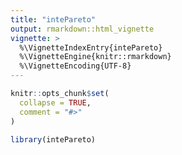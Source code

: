 ```yaml
---
title: "intePareto"
output: rmarkdown::html_vignette
vignette: >
  %\VignetteIndexEntry{intePareto}
  %\VignetteEngine{knitr::rmarkdown}
  %\VignetteEncoding{UTF-8}
---
```


```r
knitr::opts_chunk$set(
  collapse = TRUE,
  comment = "#>"
)
```

```r
library(intePareto)
```
